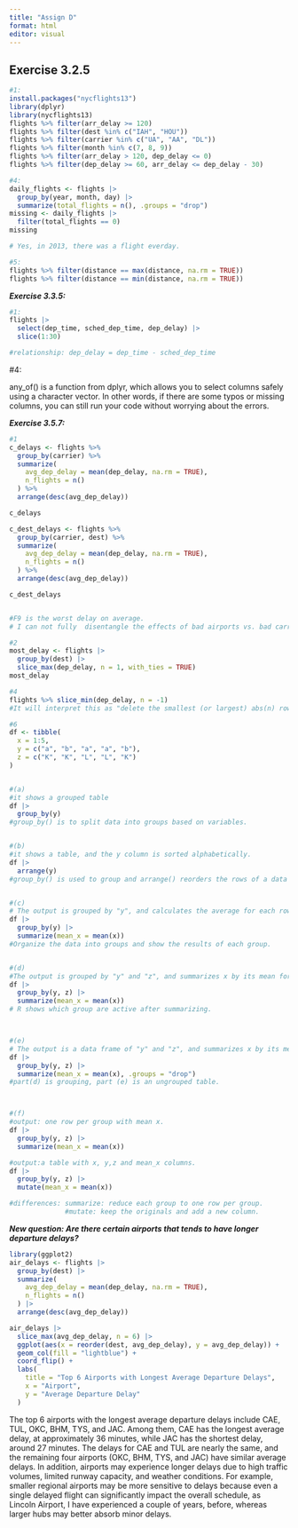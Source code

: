 ```yaml
---
title: "Assign D"
format: html
editor: visual
---
```


## Exercise 3.2.5

```r
#1:
install.packages("nycflights13")
library(dplyr)
library(nycflights13)
flights %>% filter(arr_delay >= 120)
flights %>% filter(dest %in% c("IAH", "HOU"))
flights %>% filter(carrier %in% c("UA", "AA", "DL"))
flights %>% filter(month %in% c(7, 8, 9))
flights %>% filter(arr_delay > 120, dep_delay <= 0)
flights %>% filter(dep_delay >= 60, arr_delay <= dep_delay - 30)
```

```r
#4:
daily_flights <- flights |>
  group_by(year, month, day) |>
  summarize(total_flights = n(), .groups = "drop")
missing <- daily_flights |>
  filter(total_flights == 0)
missing

# Yes, in 2013, there was a flight everday.  
```

```r
#5: 
flights %>% filter(distance == max(distance, na.rm = TRUE))
flights %>% filter(distance == min(distance, na.rm = TRUE))
```

***Exercise 3.3.5:***

```r
#1:
flights |>
  select(dep_time, sched_dep_time, dep_delay) |>
  slice(1:30) 

#relationship: dep_delay = dep_time - sched_dep_time
```

#4:

any_of() is a function from dplyr, which allows you to select columns safely using a character vector. In other words, if there are some typos or missing columns, you can still run your code without worrying about the errors.

***Exercise 3.5.7:***

```r
#1
c_delays <- flights %>%
  group_by(carrier) %>%
  summarize(
    avg_dep_delay = mean(dep_delay, na.rm = TRUE),
    n_flights = n()
  ) %>%
  arrange(desc(avg_dep_delay))

c_delays

c_dest_delays <- flights %>%
  group_by(carrier, dest) %>%
  summarize(
    avg_dep_delay = mean(dep_delay, na.rm = TRUE),
    n_flights = n()
  ) %>%
  arrange(desc(avg_dep_delay))

c_dest_delays


#F9 is the worst delay on average. 
# I can not fully  disentangle the effects of bad airports vs. bad carriers, because many factors contribute to delays, flight delays are influenced by airlines and the airports they use, and airport congestion can also affect the average delay rate.
```

```r
#2
most_delay <- flights |>
  group_by(dest) |>
  slice_max(dep_delay, n = 1, with_ties = TRUE) 
most_delay
```

```r
#4
flights %>% slice_min(dep_delay, n = -1)
#It will interpret this as "delete the smallest (or largest) abs(n) rows" and return the remaining rows in the table.
```

```r
#6
df <- tibble(
  x = 1:5,
  y = c("a", "b", "a", "a", "b"),
  z = c("K", "K", "L", "L", "K")
)


#(a)
#it shows a grouped table 
df |>
  group_by(y)
#group_by() is to split data into groups based on variables. 


#(b)
#it shows a table, and the y column is sorted alphabetically. 
df |>
  arrange(y)
#group_by() is used to group and arrange() reorders the rows of a data frame based on the values of one or more columns. 


#(c)
# The output is grouped by "y", and calculates the average for each row of y. 
df |>
  group_by(y) |>
  summarize(mean_x = mean(x))
#Organize the data into groups and show the results of each group. 


#(d)
#The output is grouped by "y" and "z", and summarizes x by its mean for each group. 
df |>
  group_by(y, z) |>
  summarize(mean_x = mean(x))
# R shows which group are active after summarizing. 



#(e)
# The output is a data frame of "y" and "z", and summarizes x by its mean for each group. 
df |>
  group_by(y, z) |>
  summarize(mean_x = mean(x), .groups = "drop")
#part(d) is grouping, part (e) is an ungrouped table. 



#(f)
#output: one row per group with mean x. 
df |>
  group_by(y, z) |>
  summarize(mean_x = mean(x))

#output:a table with x, y,z and mean_x columns.
df |>
  group_by(y, z) |>
  mutate(mean_x = mean(x))

#differences: summarize: reduce each group to one row per group.
              #mutate: keep the originals and add a new column. 
```

***New question: Are there certain airports that tends to have longer departure delays?***

```r
library(ggplot2)
air_delays <- flights |>
  group_by(dest) |>
  summarize(
    avg_dep_delay = mean(dep_delay, na.rm = TRUE),
    n_flights = n()
  ) |>
  arrange(desc(avg_dep_delay))

air_delays |>
  slice_max(avg_dep_delay, n = 6) |>
  ggplot(aes(x = reorder(dest, avg_dep_delay), y = avg_dep_delay)) +
  geom_col(fill = "lightblue") +
  coord_flip() +
  labs(
    title = "Top 6 Airports with Longest Average Departure Delays",
    x = "Airport",
    y = "Average Departure Delay"
  )
```

The top 6 airports with the longest average departure delays include CAE, TUL, OKC, BHM, TYS, and JAC. Among them, CAE has the longest average delay, at approximately 36 minutes, while JAC has the shortest delay, around 27 minutes. The delays for CAE and TUL are nearly the same, and the remaining four airports (OKC, BHM, TYS, and JAC) have similar average delays. In addition, airports may experience longer delays due to high traffic volumes, limited runway capacity, and weather conditions. For example, smaller regional airports may be more sensitive to delays because even a single delayed flight can significantly impact the overall schedule, as Lincoln Airport, I have experienced a couple of years, before, whereas larger hubs may better absorb minor delays.
